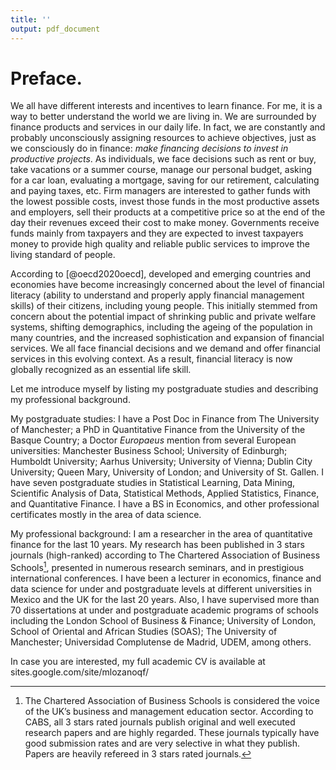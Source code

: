 ```yaml
---
title: ''
output: pdf_document
---
```


# Preface.

We all have different interests and incentives to learn finance. For me, it is a way to better understand the world we are living in. We are surrounded by finance products and services in our daily life. In fact, we are constantly and probably unconsciously assigning resources to achieve objectives, just as we consciously do in finance: *make financing decisions to invest in productive projects*. As individuals, we face decisions such as rent or buy, take vacations or a summer course, manage our personal budget, asking for a car loan, evaluating a mortgage, saving for our retirement, calculating and paying taxes, etc. Firm managers are interested to gather funds with the lowest possible costs, invest those funds in the most productive assets and employers, sell their products at a competitive price so at the end of the day their revenues exceed their cost to make money. Governments receive funds mainly from taxpayers and they are expected to invest taxpayers money to provide high quality and reliable public services to improve the living standard of people.

According to [@oecd2020oecd], developed and emerging countries and economies have become increasingly concerned about the level of financial literacy (ability to understand and properly apply financial management skills) of their citizens, including young people. This initially stemmed from concern about the potential impact of shrinking public and private welfare systems, shifting demographics, including the ageing of the population in many countries, and the increased sophistication and expansion of financial services. We all face financial decisions and we demand and offer financial services in this evolving context. As a result, financial literacy is now globally recognized as an essential life skill.

Let me introduce myself by listing my postgraduate studies and describing my professional background.

My postgraduate studies: I have a Post Doc in Finance from The University of Manchester; a PhD in Quantitative Finance from the University of the Basque Country; a Doctor *Europaeus* mention from several European universities: Manchester Business School; University of Edinburgh; Humboldt University; Aarhus University; University of Vienna; Dublin City University; Queen Mary, University of London; and University of St. Gallen. I have seven postgraduate studies in Statistical Learning, Data Mining, Scientific Analysis of Data, Statistical Methods, Applied Statistics, Finance, and Quantitative Finance. I have a BS in Economics, and other professional certificates mostly in the area of data science.

My professional background: I am a researcher in the area of quantitative finance for the last 10 years. My research has been published in 3 stars journals (high-ranked) according to The Chartered Association of Business Schools[^1], presented in numerous research seminars, and in prestigious international conferences. I have been a lecturer in economics, finance and data science for under and postgraduate levels at different universities in Mexico and the UK for the last 20 years. Also, I have supervised more than 70 dissertations at under and postgraduate academic programs of schools including the London School of Business & Finance; University of London, School of Oriental and African Studies (SOAS); The University of Manchester; Universidad Complutense de Madrid, UDEM, among others.

[^1]: The Chartered Association of Business Schools is considered the voice of the UK's business and management education sector. According to CABS, all 3 stars rated journals publish original and well executed research papers and are highly regarded. These journals typically have good submission rates and are very selective in what they publish. Papers are heavily refereed in 3 stars rated journals.

In case you are interested, my full academic CV is available at sites.google.com/site/mlozanoqf/
